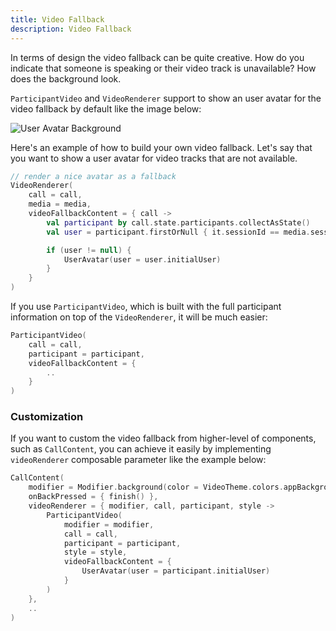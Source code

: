 ```yaml
---
title: Video Fallback
description: Video Fallback
---
```


In terms of design the video fallback can be quite creative.
How do you indicate that someone is speaking or their video track is unavailable? How does the background look.

`ParticipantVideo` and `VideoRenderer` support to show an user avatar for the video fallback by default like the image below:

![User Avatar Background](../assets/cookbook/user-avatar-background.png)

Here's an example of how to build your own video fallback.
Let's say that you want to show a user avatar for video tracks that are not available.

```kotlin
// render a nice avatar as a fallback
VideoRenderer(
    call = call,
    media = media,
    videoFallbackContent = { call ->
        val participant by call.state.participants.collectAsState()
        val user = participant.firstOrNull { it.sessionId == media.sessionId }

        if (user != null) {
            UserAvatar(user = user.initialUser)
        }
    }
)
```

If you use `ParticipantVideo`, which is built with the full participant information on top of the `VideoRenderer`, it will be much easier:

```kotlin
ParticipantVideo(
    call = call,
    participant = participant,
    videoFallbackContent = {
        ..
    }
)
```

### Customization

If you want to custom the video fallback from higher-level of components, such as `CallContent`, you can achieve it easily by implementing `videoRenderer` composable parameter like the example below:

```kotlin {5-15}
CallContent(
    modifier = Modifier.background(color = VideoTheme.colors.appBackground),
    onBackPressed = { finish() },
    videoRenderer = { modifier, call, participant, style ->
        ParticipantVideo(
            modifier = modifier,
            call = call,
            participant = participant,
            style = style,
            videoFallbackContent = {
                UserAvatar(user = participant.initialUser)
            }
        )
    },
    ..
)
```